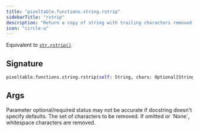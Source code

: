 ```yaml
---
title: "pixeltable.functions.string.rstrip"
sidebarTitle: "rstrip"
description: "Return a copy of string with trailing characters removed."
icon: "circle-u"
---
```

Equivalent to [`str.rstrip()`](https://docs.python.org/3/library/stdtypes.html#str.rstrip).


## Signature

```python
pixeltable.functions.string.rstrip(self: String, chars: Optional[String]) -> String
```

## Args

<Note>
Parameter optional/required status may not be accurate if docstring doesn't specify defaults.
</Note>

<ParamField path="chars" type="Optional[String]" required>
  The set of characters to be removed. If omitted or `None`, whitespace characters are removed.


</ParamField>

